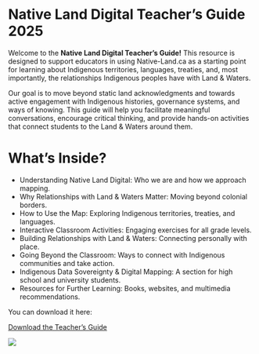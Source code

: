 # Native Land Digital Teacher’s Guide 2025

Welcome to the **Native Land Digital Teacher’s Guide!** This resource is designed to support educators in using Native-Land.ca as a starting point for learning about Indigenous territories, languages, treaties, and, most importantly, the relationships Indigenous peoples have with Land & Waters.

Our goal is to move beyond static land acknowledgments and towards active engagement with Indigenous histories, governance systems, and ways of knowing. This guide will help you facilitate meaningful conversations, encourage critical thinking, and provide hands-on activities that connect students to the Land & Waters around them.

# What’s Inside?

- Understanding Native Land Digital: Who we are and how we approach mapping.
- Why Relationships with Land & Waters Matter: Moving beyond colonial borders.
- How to Use the Map: Exploring Indigenous territories, treaties, and languages.
- Interactive Classroom Activities: Engaging exercises for all grade levels.
- Building Relationships with Land & Waters: Connecting personally with place.
- Going Beyond the Classroom: Ways to connect with Indigenous communities and take action.
- Indigenous Data Sovereignty & Digital Mapping: A section for high school and university students.
- Resources for Further Learning: Books, websites, and multimedia recommendations.

You can download it here:

[Download the Teacher’s Guide](https://next-nld-uploads.s3.us-west-2.amazonaws.com/Native+Land+Digital+Teacher's+Guide+2025.pdf)

[![](https://next-nld-uploads.s3.us-west-2.amazonaws.com/teachers_guide.webp)](https://next-nld-uploads.s3.us-west-2.amazonaws.com/Native+Land+Digital+Teacher's+Guide+2025.pdf)

